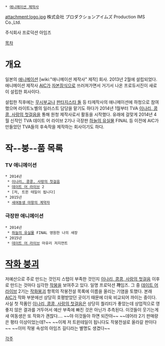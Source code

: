  * [[애니메이션 제작사]]

attachment:logo.jpg
株式会社 プロダクションアイムズ
Production IMS Co.,Ltd.

주식회사 프로덕션 아임즈


[[목차]]
= 개요 =
일본의 [[애니메이션]] [wiki:"애니메이션 제작사" 제작] 회사. 2013년 2월에 설립되었다.
애니메이션 제작사 [[AIC]]가 [[자본잠식]]으로 쓰러져가면서 거기서 나온 프로듀서진이 새로이 설립한 회사이다. 

설립한 직후에는 [[무시부교]]나 [[판타지스타 돌]] 등 타제작사의 애니메이션에 하청으로 참여했으며 라이트노벨의 일러스트 담당을 맡기도 하다가 2014년 1월부터 TVA [[이나리, 콩콩, 사랑의 첫걸음]]을 통해 원청 제작사로서 활동을 시작했다. 유래에 걸맞게 2014년 4월 신작인 TVA 데이트 어 라이브 2기나 극장판 [[하늘의 유실물]] FINAL 등 이전에 AIC가 만들었던 TVA들의 후속작을 제작하는 회사이기도 하다. 


= 작--붕--품 목록 =
=== TV 애니메이션 ===
 * 2014년
  * [[이나리, 콩콩, 사랑의 첫걸음]]
  * [[데이트 어 라이브]] 2
  * [저, 트윈 테일이 됩니다]
 * 2015년
  * [[새여동생 마왕의 계약자]]
=== 극장판 애니메이션 ===
 * 2014년
  * [[하늘의 유실물]] FINAL 영원한 나의 새장
 * 2015년
  * [[데이트 어 라이브]] 마유리 저지먼트

= '''[[작화 붕괴]]''' =
저예산으로 주로 만드는 것인지 스탭이 부족한 것인지 [[이나리, 콩콩, 사랑의 첫걸음]] 이후로 만드는 것마다 심각한 [[작붕]]을 보여주고 있다. 일명 프로덕션 '''까'''임즈. 그 중 [[데이트 어 라이브]] 2기는 [[작화붕괴]] 항목의 작붕전설 목록에 이름을 올리는 기염을 토했다. 본래 [[AIC]]가 작화 부분에선 상당히 호평받았던 곳이기 때문에 더욱 비교되어 까이는 중이다.사실 첫 작품인 [[이나리, 콩콩, 사랑의 첫걸음]]은 상당히 퀄리티가 좋았는데 상업적으로 영 좋지 않은 결과를 거두어서 예산 부족에 빠진 것은 아닌가 추측된다. 이것들이 웃기는게 새 여동생은 또 작화가 괜찮다.... ~~야 이것들아 하면 되잔아~~ ~~데어라 2기 판매량은 평타 이상이었는데?~~ 
~~이제 저 트윈테일이 됩니다도 작붕전설로 올라갈 판이다~~ ~~이미 작붕 속성의 아임즈 길디라는 별명도 생겼다~~

[[각주]]
